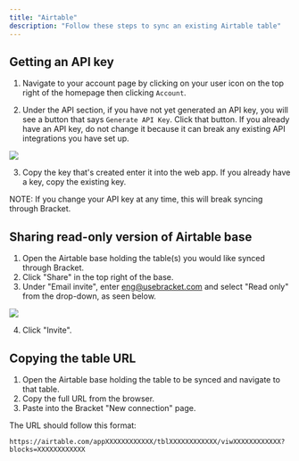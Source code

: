 ```yaml
---
title: "Airtable"
description: "Follow these steps to sync an existing Airtable table"
---
```


## Getting an API key

1. Navigate to your account page by clicking on your user icon on the top right of the homepage then clicking `Account`.

2. Under the API section, if you have not yet generated an API key, you will see a button that says `Generate API Key`. Click that button. If you already have an API key, do not change it because it can break any existing API integrations you have set up.

<Example>
  <img class="rounded-md w-full" src="/img/airtable-1.png" />
</Example>

3. Copy the key that's created enter it into the web app. If you already have a key, copy the existing key.

<Warning>
  NOTE: If you change your API key at any time, this will break syncing through
  Bracket.
</Warning>

## Sharing read-only version of Airtable base

1. Open the Airtable base holding the table(s) you would like synced through Bracket.
2. Click "Share" in the top right of the base.
3. Under "Email invite", enter eng@usebracket.com and select "Read only" from the drop-down, as seen below.

<Example>
  <img class="rounded-md w-full" src="/img/airtable-2-share-link.png" />
</Example>

4. Click "Invite".

## Copying the table URL

1. Open the Airtable base holding the table to be synced and navigate to that table.
2. Copy the full URL from the browser.
3. Paste into the Bracket "New connection" page.

<Tip>The URL should follow this format:</Tip>

```shell Airtable URL
https://airtable.com/appXXXXXXXXXXXX/tblXXXXXXXXXXXX/viwXXXXXXXXXXXX?blocks=XXXXXXXXXXXX
```